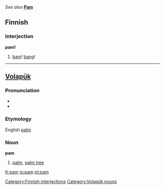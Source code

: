 ''See also'' '''[[Pam]]'''
==Finnish==
===Interjection===
'''pam!'''
#[[bam]]! [[bang]]!

----

==[[Volapük]]==
===Pronunciation===
*{{IPA|/pam/}}
*{{SAMPA|/pam/}}
===Etymology===
English [[palm]]
===Noun===
'''pam'''

#[[palm]], [[palm tree]]

[[Category:Finnish interjections]]
[[Category:Volapük nouns]]

[[fr:pam]]
[[io:pam]]
[[pt:pam]]